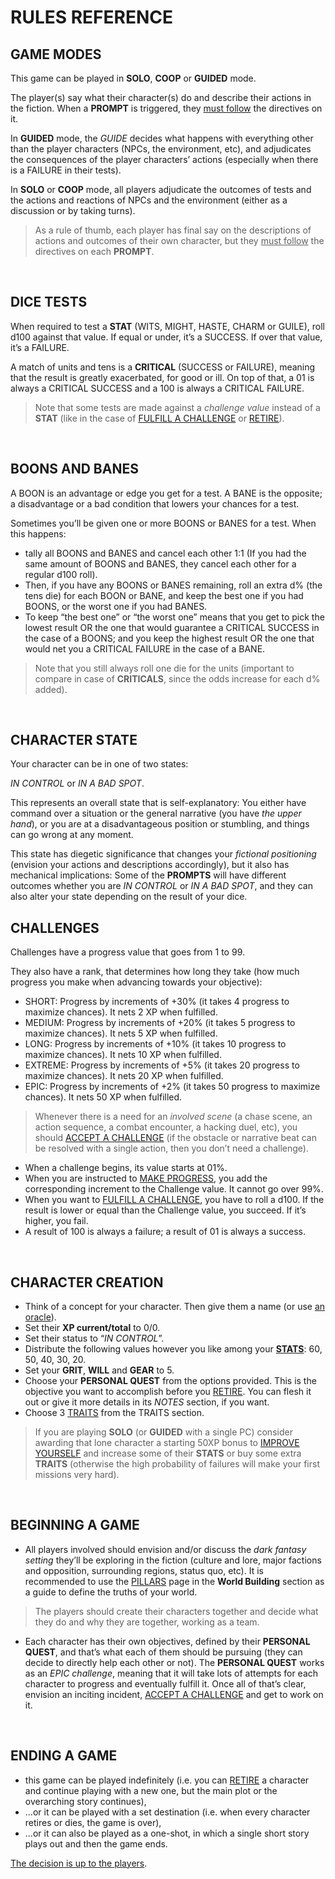 # RULES REFERENCE

## GAME MODES
This game can be played in **SOLO**, **COOP** or **GUIDED** mode.

The player(s) say what their character(s) do and describe their actions in the fiction. When a **PROMPT** is triggered, they <u>must follow</u> the directives on it.

In **GUIDED** mode, the *GUIDE* decides what happens with everything other than the player characters (NPCs, the environment, etc), and adjudicates the consequences of the player characters’ actions (especially when there is a <span class="secondary bold">FAILURE</span> in their tests).

In **SOLO** or **COOP** mode, all players adjudicate the outcomes of tests and the actions and reactions of NPCs and the environment (either as a discussion or by taking turns).

> As a rule of thumb, each player has final say on the descriptions of actions and outcomes of their own character, but they <u>must follow</u> the directives on each **PROMPT**.
<br/>

## DICE TESTS

When required to test a **STAT** (<span class="stat">WITS, MIGHT, HASTE, CHARM </span><span>or</span> <span class="stat">GUILE</span>), roll d100 against that value. If equal or under, it’s a <span class="primary bold">SUCCESS</span>. If over that value, it’s a <span class="secondary bold">FAILURE</span>.

A match of units and tens is a **CRITICAL** (<span class="primary bold">SUCCESS</span> or <span class="secondary bold">FAILURE</span>), meaning that the result is greatly exacerbated, for good or ill. On top of that, a 01 is always a <span class="primary bold">CRITICAL SUCCESS</span> and a 100 is always a <span class="secondary bold">CRITICAL FAILURE</span>.

> Note that some tests are made against a *challenge value* instead of a **STAT** (like in the case of [FULFILL A CHALLENGE](/prompts/challenge-prompts#fulfill-a-challenge) or [RETIRE](/prompts/fate-prompts#retire)).
<br/>

## BOONS AND BANES
A <span class="boon">BOON</span> is an advantage or edge you get for a test.  A <span class="bane" >BANE</span> is the opposite; a disadvantage or a bad condition that lowers your chances for a test.

Sometimes you’ll be given one or more <span class="boon">BOONS</span> or <span class="bane" data-text="BANES">BANES</span> for a test. When this happens:
- tally all <span class="boon">BOONS</span> and <span class="bane" data-text="BANES">BANES</span> and cancel each other 1:1 (If you had the same amount of <span class="boon">BOONS</span> and <span class="bane" data-text="BANES">BANES</span>, they cancel each other for a regular d100 roll).
- Then, if you have any <span class="boon">BOONS</span> or <span class="bane" data-text="BANES">BANES</span> remaining, roll an extra d% (the tens die) for each <span class="boon">BOON</span> or <span class="bane" >BANE</span>, and keep the best one if you had <span class="boon">BOONS</span>, or the worst one if you had <span class="bane" data-text="BANES">BANES</span>.
- To keep “the best one” or “the worst one” means that you get to pick the lowest result OR the one that would guarantee a <span class="primary bold">CRITICAL SUCCESS</span> in the case of a <span class="boon">BOONS</span>; and you keep the highest result OR the one that would net you a <span class="secondary bold">CRITICAL FAILURE</span> in the case of a <span class="bane" >BANE</span>.

> Note that you still always roll one die for the units (important to compare in case of **CRITICALS**, since the odds increase for each d% added).
<br/>

## CHARACTER STATE
Your character can be in one of two states:

*<span class="primary bold">IN CONTROL</span>* or *<span class="secondary bold">IN A BAD SPOT</span>*.

This represents an overall state that is self-explanatory: You either have command over a situation or the general narrative (you have *the upper hand*), or you are at a disadvantageous position or stumbling, and things can go wrong at any moment.

This state has diegetic significance that changes your *fictional positioning* (envision your actions and descriptions accordingly), but it also has mechanical implications: Some of the **PROMPTS** will have different outcomes whether you are *IN CONTROL* or *IN A BAD SPOT*, and they can also alter your state depending on the result of your dice.
<br/>

## CHALLENGES
Challenges have a progress value that goes from 1 to 99.

They also have a rank, that determines how long they take (how much progress you make when advancing towards your objective):

- <span class="primary bold">SHORT</span>: Progress by increments of <span class="primary bold">+30%</span> (it takes 4 progress to maximize chances). It nets 2 XP when fulfilled.
- <span class="primary bold">MEDIUM</span>: Progress by increments of <span class="primary bold">+20%</span> (it takes 5 progress to maximize chances). It nets 5 XP when fulfilled.
- <span class="primary bold">LONG</span>: Progress by increments of <span class="primary bold">+10%</span> (it takes 10 progress to maximize chances). It nets 10 XP when fulfilled.
- <span class="primary bold">EXTREME</span>: Progress by increments of <span class="primary bold">+5%</span> (it takes 20 progress to maximize chances). It nets 20 XP when fulfilled.
- <span class="primary bold">EPIC</span>: Progress by increments of <span class="primary bold">+2%</span> (it takes 50 progress to maximize chances). It nets 50 XP when fulfilled.

> Whenever there is a need for an *involved scene* (a chase scene, an action sequence, a combat encounter, a hacking duel, etc), you should [ACCEPT A CHALLENGE](/prompts/challenge-prompts#accept-a-challenge) (if the obstacle or narrative beat can be resolved with a single action, then you don’t need a challenge).

- When a challenge begins, its value starts at 01%.
- When you are instructed to [MAKE PROGRESS](/prompts/challenge-prompts#make-progress), you add the corresponding increment to the Challenge value.  It cannot go over 99%.
- When you want to [FULFILL A CHALLENGE](/prompts/challenge-prompts#fulfill-a-challenge), you have to roll a d100. If the result is lower or equal than the Challenge value, you succeed. If it’s higher, you fail. 
- A result of 100 is always a failure; a result of 01 is always a success.

<br/>

## CHARACTER CREATION 
- Think of a concept for your character. Then give them a name (or use [an oracle](/oracles/character-oracles#name)).
- Set their **XP current/total** to 0/0.
- Set their status to “*IN CONTROL*”.
- Distribute the following values however you like among your [**STATS**](/character-stats): 60, 50, 40, 30, 20.
- Set your **GRIT**, **WILL** and **GEAR** to 5.
- Choose your **PERSONAL QUEST** from the options provided. This is the objective you want to accomplish before you [RETIRE](/prompts/fate-prompts#retire). You can flesh it out or give it more details in its *NOTES* section, if you want.
- Choose 3 [TRAITS](/character-traits) from the TRAITS section.

> If you are playing **SOLO** (or **GUIDED** with a single PC) consider awarding that lone character a starting 50XP bonus to [IMPROVE YOURSELF](/prompts/fate-prompts#improve-yourself) and increase some of their **STATS** or buy some extra **TRAITS** (otherwise the high probability of failures will make your first missions very hard).
<br/>

## BEGINNING A GAME
- All players involved should envision and/or discuss the *dark fantasy setting* they’ll be exploring in the fiction (culture and lore, major factions and opposition, surrounding regions, status quo, etc). It is recommended to use the [PILLARS](/worldbuilding/pillars) page in the **World Building** section as a guide to define the truths of your world.

> The players should create their characters together and decide what they do and why they are together, working as a team.

- Each character has their own objectives, defined by their **PERSONAL QUEST**, and that’s what each of them should be pursuing (they can decide to directly help each other or not). The **PERSONAL QUEST** works as an *EPIC challenge*, meaning that it will take lots of attempts for each character to progress and eventually fulfill it.  Once all of that’s clear, envision an inciting incident, [ACCEPT A CHALLENGE](/prompts/challenge-prompts#accept-a-challenge) and get to work on it.
<br/>

## ENDING A GAME 
- this game can be played <span class="primary bold">indefinitely</span> (i.e. you can [RETIRE](/prompts/fate-prompts#retire) a character and continue playing with a new one, but the main plot or the overarching story continues),
- ...or it can be played with <span class="primary bold">a set destination</span> (i.e. when every character retires or dies, the game is over),
- ...or it can also be played <span class="primary bold">as a one-shot</span>, in which a single short story plays out and then the game ends.

<u>The decision is up to the players</u>.
<br/>
<br/>
<br/>